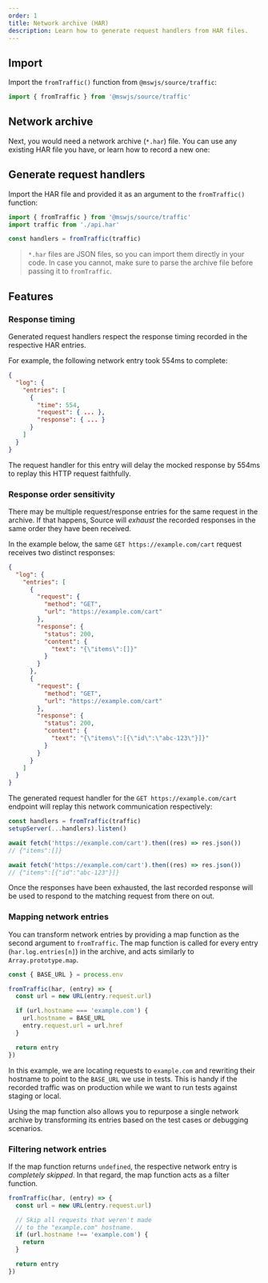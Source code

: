 ```yaml
---
order: 1
title: Network archive (HAR)
description: Learn how to generate request handlers from HAR files.
---
```


## Import

Import the `fromTraffic()` function from `@mswjs/source/traffic`:

```js
import { fromTraffic } from '@mswjs/source/traffic'
```

## Network archive

Next, you would need a network archive (`*.har`) file. You can use any existing HAR file you have, or learn how to record a new one:


<PageCard
  icon={BeakerIcon}
  title="Recording HAR"
  description="Learn how to record HAR files in the browser."
  url="/docs/recipes/recording-har"
/>

## Generate request handlers

Import the HAR file and provided it as an argument to the `fromTraffic()` function:

```js /fromTraffic/
import { fromTraffic } from '@mswjs/source/traffic'
import traffic from './api.har'

const handlers = fromTraffic(traffic)
```

> `*.har` files are JSON files, so you can import them directly in your code. In case you cannot, make sure to parse the archive file before passing it to `fromTraffic`.

## Features

### Response timing

Generated request handlers respect the response timing recorded in the respective HAR entries.

For example, the following network entry took 554ms to complete:

```json {5}
{
  "log": {
    "entries": [
      {
        "time": 554,
        "request": { ... },
        "response": { ... }
      }
    ]
  }
}
```

The request handler for this entry will delay the mocked response by 554ms to replay this HTTP request faithfully.

### Response order sensitivity

There may be multiple request/response entries for the same request in the archive. If that happens, Source will _exhaust_ the recorded responses in the same order they have been received.

In the example below, the same `GET https://example.com/cart` request receives two distinct responses:

```json {9-14,21-26}
{
  "log": {
    "entries": [
      {
        "request": {
          "method": "GET",
          "url": "https://example.com/cart"
        },
        "response": {
          "status": 200,
          "content": {
            "text": "{\"items\":[]}"
          }
        }
      },
      {
        "request": {
          "method": "GET",
          "url": "https://example.com/cart"
        },
        "response": {
          "status": 200,
          "content": {
            "text": "{\"items\":[{\"id\":\"abc-123\"}]}"
          }
        }
      }
    ]
  }
}
```

The generated request handler for the `GET https://example.com/cart` endpoint will replay this network communication respectively:

```js {5,8}
const handlers = fromTraffic(traffic)
setupServer(...handlers).listen()

await fetch('https://example.com/cart').then((res) => res.json())
// {"items":[]}

await fetch('https://example.com/cart').then((res) => res.json())
// {"items":[{"id":"abc-123"}]}
```

Once the responses have been exhausted, the last recorded response will be used to respond to the matching request from there on out.

### Mapping network entries

You can transform network entries by providing a map function as the second argument to `fromTraffic`. The map function is called for every entry (`har.log.entries[n]`) in the archive, and acts similarly to `Array.prototype.map`.

```js {8}
const { BASE_URL } = process.env

fromTraffic(har, (entry) => {
  const url = new URL(entry.request.url)

  if (url.hostname === 'example.com') {
    url.hostname = BASE_URL
    entry.request.url = url.href
  }

  return entry
})
```

In this example, we are locating requests to `example.com` and rewriting their hostname to point to the `BASE_URL` we use in tests. This is handy if the recorded traffic was on production while we want to run tests against staging or local.

Using the map function also allows you to repurpose a single network archive by transforming its entries based on the test cases or debugging scenarios.

### Filtering network entries

If the map function returns `undefined`, the respective network entry is _completely skipped_. In that regard, the map function acts as a filter function.

```js {4-8}
fromTraffic(har, (entry) => {
  const url = new URL(entry.request.url)

  // Skip all requests that weren't made
  // to the "example.com" hostname.
  if (url.hostname !== 'example.com') {
    return
  }

  return entry
})
```
